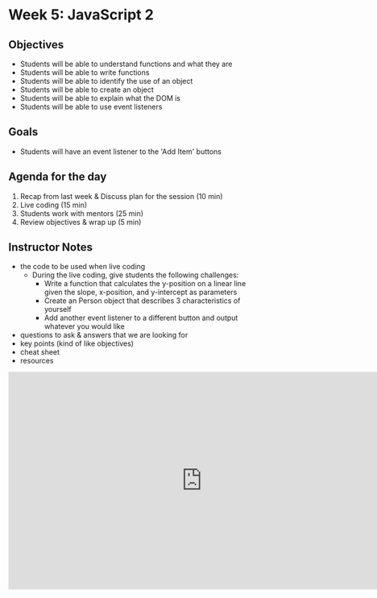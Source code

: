 # Week 5: JavaScript 2

## Objectives

- Students will be able to understand functions and what they are
- Students will be able to write functions
- Students will be able to identify the use of an object
- Students will be able to create an object
- Students will be able to explain what the DOM is
- Students will be able to use event listeners

## Goals

- Students will have an event listener to the 'Add Item' buttons

## Agenda for the day

1. Recap from last week & Discuss plan for the session (10 min)
2. Live coding (15 min)
3. Students work with mentors (25 min)
4. Review objectives & wrap up (5 min)

## Instructor Notes

- the code to be used when live coding
  - During the live coding, give students the following challenges:
    - Write a function that calculates the y-position on a linear line given the slope, x-position, and y-intercept as parameters
    - Create an Person object that describes 3 characteristics of yourself
    - Add another event listener to a different button and output whatever you would like
- questions to ask & answers that we are looking for
- key points (kind of like objectives)
- cheat sheet
- resources

<iframe
  width="768"
  height="432"
  src="https://stackblitz.com/edit/js-v2bmsu?file=index.html"
  frameBorder="0"
  scrolling="no"
  allow="fullscreen; clipboard-read; clipboard-write"
  allowfullscreen
></iframe>
